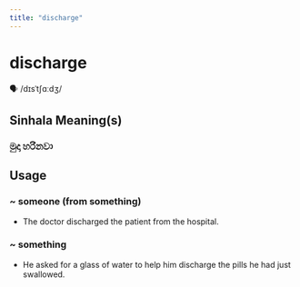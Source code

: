 ```yaml
---
title: "discharge"
---
```


# discharge

🗣️ /dɪsˈtʃɑːdʒ/

## Sinhala Meaning(s)

### මුදා හරිනවා

## Usage

### ~ someone (from something)

- The doctor discharged the patient from the hospital.


### ~ something

- He asked for a glass of water to help him discharge the pills he had just swallowed.

